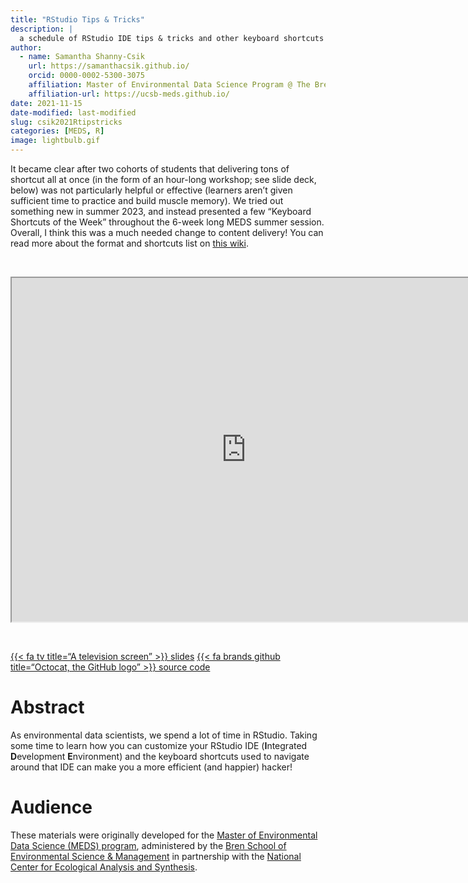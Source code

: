 ```yaml
---
title: "RStudio Tips & Tricks"
description: |
  a schedule of RStudio IDE tips & tricks and other keyboard shortcuts
author:
  - name: Samantha Shanny-Csik
    url: https://samanthacsik.github.io/
    orcid: 0000-0002-5300-3075
    affiliation: Master of Environmental Data Science Program @ The Bren School (UCSB) & The National Center for Ecological Analysis and Synthesis
    affiliation-url: https://ucsb-meds.github.io/
date: 2021-11-15
date-modified: last-modified
slug: csik2021Rtipstricks
categories: [MEDS, R]
image: lightbulb.gif
---
```


It became clear after two cohorts of students that delivering tons of shortcut all at once (in the form of an hour-long workshop; see slide deck, below) was not particularly helpful or effective (learners aren't given sufficient time to practice and build muscle memory). We tried out something new in summer 2023, and instead presented a few "Keyboard Shortcuts of the Week" throughout the 6-week long MEDS summer session. Overall, I think this was a much needed change to content delivery! You can read more about the format and shortcuts list on [this wiki](https://github.com/UCSB-MEDS/IDE-tips-and-tricks/wiki/Updated-Approach-for-Delivering-IDE-Tips-&-Tricks---Keyboard-Shortcuts).

<br>

<center><iframe class="slide-deck" src="https://ucsb-meds.github.io/IDE-tips-and-tricks/#/title-slide" title="IDE Tips & Tricks" width=750px, height=550px></iframe></center>

<br>

::: {.center-text}
[{{< fa tv title="A television screen" >}} slides](https://ucsb-meds.github.io/IDE-tips-and-tricks/#/title-slide){.btn role="button" target=_blank} [{{< fa brands github title="Octocat, the GitHub logo" >}} source code](https://github.com/UCSB-MEDS/IDE-tips-and-tricks){.btn role="button" target=_blank}
:::

# Abstract

As environmental data scientists, we spend a lot of time in RStudio. Taking some time to learn how you can customize your RStudio IDE (**I**ntegrated **D**evelopment **E**nvironment) and the keyboard shortcuts used to navigate around that IDE can make you a more efficient (and happier) hacker!

# Audience

These materials were originally developed for the [Master of Environmental Data Science (MEDS) program](https://ucsb-meds.github.io/), administered by the [Bren School of Environmental Science & Management](https://bren.ucsb.edu/masters-programs/master-environmental-data-science) in partnership with the [National Center for Ecological Analysis and Synthesis](https://www.nceas.ucsb.edu/).


